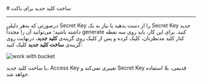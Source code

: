 

<Layout>
<Head>
<title>مستندات ساخت کلید جدید برای باکت - لیارا</title>
</Head>
# ساخت کلید جدید برای باکت
<hr className="mb-2" />

درصورتی که به‌هر دلیلی Secret Key را از دست بدهید یا نیاز به یک Secret Key جدید داشته باشید؛
می‌توانید آن را مجدداً generate کنید. برای این کار، 
باید روی سه نقطه کنار کلید مدنظرتان، کلیک کرده و پس از کلیک روی گزینه‌ی **کلید جدید**، درنهایت روی گزینه‌ی **ساخت کلید جدید** کلیک کنید:

<div className="h-4" />
<img src="https://files.liara.ir/docs/buckets/revoke-keys.gif" alt="work with bucket" />
<div className="h-4" />

<Alert variant="info">
<p>
با ساخت کلید جدید، Access Key تغییری نمی‌کند و Secret Key قدیمی، بلا استفاده خواهد شد.
</p>
</Alert>

</Layout>